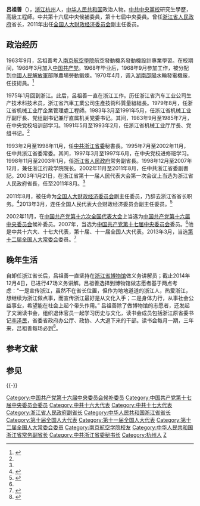 '''呂祖善'''（{{bd|1946年|11月26日|catIdx=L吕}}），[[浙江|浙江]][[杭州|杭州]]人，[[中华人民共和国|中华人民共和国]]政治人物。[[中共中央黨校|中共中央黨校]]研究生學歷，高級工程師。中共第十六屆中央候補委員，第十七屆中央委員。曾任[[浙江省人民政府|浙江省人民政府]]省长，2011年出任[[全国人大财政经济委员会|全国人大财政经济委员会]]副主任委员。

== 政治经历 ==
1963年9月，呂祖善考入[[南京航空學院|南京航空學院]]航空發動機系發動機設計專業學習。在校期间，1966年3月加入[[中国共产党|中国共产党]]。1968年毕业后，1968年9月参加工作，被分配到[[中國人民解放軍|中國人民解放軍]]部隊農場勞動鍛煉。1970年4月，调入[[湖南|湖南]][[邵陽市|邵陽]]水輪發電機廠，任技術員。<ref name="jl">{{Cite web|url=http://politics.people.com.cn/GB/shizheng/252/9667/9684/6569443.html|title=吕祖善同志简历|accessdate=2019-01-11|author=|date=|work=中国机构与领导人资料库|publisher=时政 - 人民网|archive-url=https://web.archive.org/web/20180316220922/http://politics.people.com.cn/GB/shizheng/252/9667/9684/6569443.html|archive-date=2018-03-16|dead-url=no}}</ref>

1975年1月回到浙江。此后，呂祖善一直在浙江工作。历任浙江省汽车工业公司生产技术科技术员，浙江省汽車工業公司生產技術科質量組組長。1979年8月，任浙江省机械工业厅企業管理處工程師。1983年3月至1991年5月，任浙江省机械工业厅副厅長、党组副书记兼厅直属机关党委书记。其间，1983年9月至1985年7月，在中央党校培训部学习。1991年5月至1993年2月，任浙江省机械工业厅厅長、党组书记。<ref name=jl/>

1993年2月至1998年11月，任[[中共浙江省委|中共浙江省委]]秘書長。1995年7月至2002年11月，任中共浙江省委常委。其间，1997年3月至1997年6月，在中央党校进修班学习。1998年11月至2003年1月，任[[浙江省人民政府|浙江省人民政府]]常务副省長。1998年12月至2007年12月，兼任浙江行政学院院长。2002年11月至2011年8月，任中共浙江省委副書記。2003年1月21日，在浙江省第十一届人民代表大会第一次会议上当选为浙江省人民政府省長，任至2011年8月。<ref name=jl/>

2011年8月，被任命为[[全国人大财政经济委员会|全国人大财政经济委员会]]副主任委员，乃辞去浙江省省长职务。<ref>{{Cite web |url=http://news.xinhuanet.com/politics/2011-08/28/c_121922386.htm |title=全国人大常委会表决通过有关任免案，新华网，2011-08-28 |access-date=2011-08-28 |archive-url=https://web.archive.org/web/20111003000446/http://news.xinhuanet.com/politics/2011-08/28/c_121922386.htm |archive-date=2011-10-03 |dead-url=no }}</ref>2013年3月，连任全国人民代表大会财政经济委员会副主任委员。<ref>{{Cite web |url=http://news.xinhuanet.com/ziliao/2003-02/20/content_737758.htm |title=吕祖善简历，新华网，于2013-05-03查阅 |access-date=2013-05-03 |archive-url=https://web.archive.org/web/20120320054008/http://news.xinhuanet.com/ziliao/2003-02/20/content_737758.htm |archive-date=2012-03-20 |dead-url=no }}</ref>

2002年11月，在[[中国共产党第十六次全国代表大会|中国共产党第十六次全国代表大会]]上当选为[[中国共产党第十六届中央委员会|中国共产党第十六届中央委员会]]候补委员。2007年，当选为[[中国共产党第十七届中央委员会|中国共产党第十七届中央委员会]]委员。<ref name=jl/>他是中共十六大、十七大代表，第十届、十一届全国人大代表。2013年3月，当选[[第十二届全国人大常委会|第十二届全国人大常委会]]委员。<ref name=diy>{{Cite web |url=http://www.court.gov.cn/xwzx/rdzt/2013qglh/ldr/201303/t20130315_182710.html |title=中华人民共和国全国人民代表大会公告（第一号），中华人民共和国第十二届全国人民代表大会第一次会议主席团，2013年3月14日 |accessdate=2013年5月3日 |archive-date=2013年5月17日 |archive-url=https://web.archive.org/web/20130517145057/http://www.court.gov.cn/xwzx/rdzt/2013qglh/ldr/201303/t20130315_182710.html |dead-url=yes }}</ref>
== 晚年生活 ==
自卸任浙江省长后，吕祖善一直坚持在[[浙江省博物馆|浙江省博物馆]]做义务讲解员；截止2014年12月4日，已进行47场义务讲解。吕祖善选择到博物馆做志愿者基于两点考虑：“一是宣传浙江，虽然不在省长位置，但作为地地道道的浙江人，热爱浙江，想继续为浙江做点事，而宣传浙江最好是从文化入手；二是身体力行，从事社会公益事业，希望能在社会上起个带头作用。”
吕祖善除了做博物馆的志愿者，还发起了文澜读书会，组织退休官员一起学习历史与文化，读书会成员包括浙江原省委书记[[李泽民_(1934年)|李泽民]]，省委省政府办公厅、政协、人大退下来的干部。读书会每月一期，三年来，吕祖善每场必到<ref>{{cite news|url =http://finance.ifeng.com/a/20141230/13396910_0.shtml|title =浙江原省长吕祖善三年坚持做志愿者：普通人做平常事|author =|date =2014-12-30|language =zh-hans|publisher =凤凰网财经|access-date =2015-01-01|archive-url =https://web.archive.org/web/20150101054542/http://finance.ifeng.com/a/20141230/13396910_0.shtml|archive-date =2015-01-01|dead-url =no}}</ref>。

== 参考文献 ==
{{Reflist}}
== 参见 ==
{{-}}
{{start box}}
{{s-gov|prc}}
{{s-before|[[习近平|习近平]]|（代理）}}
{{s-title|[[浙江省人民政府|浙江省人民政府]][[浙江行政长官列表|省長]]|2003年1月－2011年8月}}
{{s-after|[[夏宝龙|夏宝龙]]}}
{{end box}}
{{中华人民共和国浙江省正职领导人}}
{{DEFAULTSORT:L吕}}
[[Category:中国共产党第十六届中央委员会候补委员|Category:中国共产党第十六届中央委员会候补委员]]
[[Category:中国共产党第十七届中央委员会委员|Category:中国共产党第十七届中央委员会委员]]
[[Category:中共十六大代表|Category:中共十六大代表]]
[[Category:中共十七大代表|Category:中共十七大代表]]
[[Category:浙江省人民政府副省长|Category:浙江省人民政府副省长]]
[[Category:中华人民共和国浙江省省长|Category:中华人民共和国浙江省省长]]
[[Category:第十届全国人大代表|Category:第十届全国人大代表]]
[[Category:第十一届全国人大代表|Category:第十一届全国人大代表]]
[[Category:第十二届全国人大常委会委员|Category:第十二届全国人大常委会委员]]
[[Category:南京航空学院校友|Category:南京航空学院校友]]
[[Category:中华人民共和国浙江省常务副省长|Category:中华人民共和国浙江省常务副省长]]
[[Category:中共浙江省委秘书长|Category:中共浙江省委秘书长]]
[[Category:杭州人|Category:杭州人]]
[[Category:呂姓|Z]]